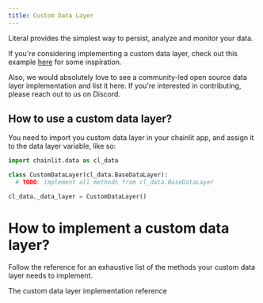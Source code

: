 ```yaml
---
title: Custom Data Layer
---
```


Literal provides the simplest way to persist, analyze and monitor your data.

If you're considering implementing a custom data layer, check out this example [here](https://github.com/Chainlit/chainlit/blob/main/cypress/e2e/data_layer/main.py) for some inspiration.

Also, we would absolutely love to see a community-led open source data layer implementation and list it here. If you're interested in contributing, please reach out to us on Discord.

## How to use a custom data layer?

You need to import you custom data layer in your chainlit app, and assign it to the data layer variable, like so:

```python
import chainlit.data as cl_data

class CustomDataLayer(cl_data.BaseDataLayer):
  # TODO: implement all methods from cl_data.BaseDataLayer

cl_data._data_layer = CustomDataLayer()
```

# How to implement a custom data layer?

Follow the reference for an exhaustive list of the methods your custom data layer needs to implement.

<CardGroup cols={2}>
  <Card
    title="Custom data layer API"
    icon="text"
    color="#ea5a0c"
    href="/api-reference/data-persistence/custom-data-layer"
  >
    The custom data layer implementation reference
  </Card>
</CardGroup>
